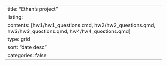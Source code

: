 ---
title: "Ethan's project"
listing:
  contents: [hw1/hw1_questions.qmd, hw2/hw2_questions.qmd, hw3/hw3_questions.qmd, hw4/hw4_questions.qmd]
  type: grid
  sort: "date desc"
  categories: false
---